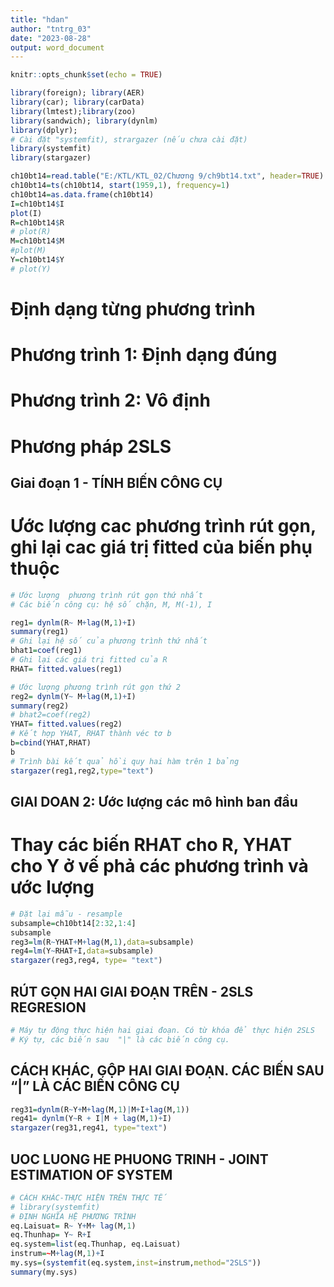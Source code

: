 ---
title: "hdan"
author: "tntrg_03"
date: "2023-08-28"
output: word_document
---

```{r setup, include=FALSE}
knitr::opts_chunk$set(echo = TRUE)
```


```{r  echo=TRUE}
library(foreign); library(AER) 
library(car); library(carData)
library(lmtest);library(zoo)
library(sandwich); library(dynlm)
library(dplyr);
# Cài đặt "systemfit), strargazer (nếu chưa cài đặt)
library(systemfit)
library(stargazer)

```
```{r  echo=TRUE}
ch10bt14=read.table("E:/KTL/KTL_02/Chương 9/ch9bt14.txt", header=TRUE)
ch10bt14=ts(ch10bt14, start(1959,1), frequency=1)
ch10bt14=as.data.frame(ch10bt14)
I=ch10bt14$I
plot(I)
R=ch10bt14$R
# plot(R)
M=ch10bt14$M
#plot(M)
Y=ch10bt14$Y
# plot(Y)
```
# Định dạng từng phương trình
# Phương trình 1: Định dạng đúng
# Phương trình 2: Vô định
# Phương pháp 2SLS
## Giai đoạn 1 - TÍNH BIẾN CÔNG CỤ
# Ước lượng cac phương trình rút gọn, ghi lại cac giá trị fitted của biến phụ thuộc
```{r  echo=TRUE}
# Ước lượng  phương trình rút gọn thứ nhất
# Các biến công cụ: hệ số chặn, M, M(-1), I

reg1= dynlm(R~ M+lag(M,1)+I)
summary(reg1)
# Ghi lại hệ số của phương trình thứ nhất
bhat1=coef(reg1)
# Ghi lại các giá trị fitted của R
RHAT= fitted.values(reg1)

# Ước lượng phương trình rút gọn thứ 2
reg2= dynlm(Y~ M+lag(M,1)+I)
summary(reg2)
# bhat2=coef(reg2)
YHAT= fitted.values(reg2)
# Kết hợp YHAT, RHAT thành véc tơ b
b=cbind(YHAT,RHAT)
b
# Trình bài kết quả hồi quy hai hàm trên 1 bảng
stargazer(reg1,reg2,type="text")
```
## GIAI DOAN 2: Ước lượng các mô hình ban đầu
# Thay các biến RHAT cho R, YHAT cho Y ở vế phả các phương trình và ước lượng

```{r  echo=TRUE}
# Đặt lại mẫu - resample
subsample=ch10bt14[2:32,1:4]
subsample
reg3=lm(R~YHAT+M+lag(M,1),data=subsample)
reg4=lm(Y~RHAT+I,data=subsample)
stargazer(reg3,reg4, type= "text")
``` 
## RÚT GỌN HAI GIAI ĐOẠN TRÊN  - 2SLS REGRESION
```{r}
# Máy tự động thực hiện hai giai đoạn. Có từ khóa để thực hiện 2SLS
# Ký tự, các biến sau  "|" là các biến công cụ.
```
## CÁCH KHÁC, GỘP HAI GIAI ĐOẠN. CÁC BIẾN SAU  "|" LÀ CÁC BIẾN CÔNG CỤ 
```{r}
reg31=dynlm(R~Y+M+lag(M,1)|M+I+lag(M,1))
reg41= dynlm(Y~R + I|M + lag(M,1)+I)
stargazer(reg31,reg41, type="text")
```

## UOC LUONG HE PHUONG TRINH - JOINT ESTIMATION OF SYSTEM
```{r}
# CÁCH KHÁC-THỰC HIỆN TRÊN THỰC TẾ 
# library(systemfit)
# ĐỊNH NGHĨA HỆ PHƯƠNG TRÌNH
eq.Laisuat= R~ Y+M+ lag(M,1)
eq.Thunhap= Y~ R+I
eq.system=list(eq.Thunhap, eq.Laisuat)
instrum=~M+lag(M,1)+I
my.sys=(systemfit(eq.system,inst=instrum,method="2SLS"))
summary(my.sys)

```
